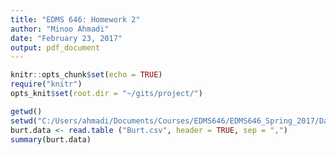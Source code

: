 ```yaml
---
title: "EDMS 646: Homework 2"
author: "Minoo Ahmadi"
date: "February 23, 2017"
output: pdf_document
---
```


```r
knitr::opts_chunk$set(echo = TRUE)
require("knitr")
opts_knit$set(root.dir = "~/gits/project/")
```

```r
getwd()
setwd("C:/Users/ahmadi/Documents/Courses/EDMS646/EDMS646_Spring_2017/Data")
burt.data <- read.table ("Burt.csv", header = TRUE, sep = ",")
summary(burt.data)

```



\begin{center}
\Large \textbf{Part 1: Correlation}
\end{center}

\begin{enumerate}

\item 

\item 

\item 

\item How to write Mathematics

\LaTeX{} is great at typesetting mathematics. Let $X_1, X_2, \ldots, X_n$ be a sequence of independent and identically distributed random variables with $\text{E}[X_i] = \mu$ and $\text{Var}[X_i] = \sigma^2 < \infty$, and let
\[S_n = \frac{X_1 + X_2 + \cdots + X_n}{n}
      = \frac{1}{n}\sum_{i}^{n} X_i\]
denote their mean. Then as $n$ approaches infinity, the random variables $\sqrt{n}(S_n - \mu)$ converge in distribution to a normal $\mathcal{N}(0, \sigma^2)$.


\item

\end{enumerate}

\begin{center}
\Large \textbf{Part 2: Simple Regression}
\end{center}

\begin{enumerate}
\item
\item
\item blah blah
\begin{enumerate}
\item Like this,
\item and like this.
\item
\end{enumerate}
\item
\item
\item mhmb
\begin{enumerate}
\item 
\item
\item 
\item
\item 
\item
\item 
\item
\item
\end{enumerate}
\item geez
\begin{enumerate}
\item 
\item
\item
\item
\end{enumerate} 
\end{enumerate}

\begin{center}
\Large \textbf{Part 3: ANOVA Table}
\end{center}

\begin{enumerate}
\item 
\end{enumerate}



